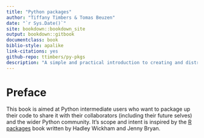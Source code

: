 ```yaml
--- 
title: "Python packages"
author: "Tiffany Timbers & Tomas Beuzen"
date: "`r Sys.Date()`"
site: bookdown::bookdown_site
output: bookdown::gitbook
documentclass: book
biblio-style: apalike
link-citations: yes
github-repo: ttimbers/py-pkgs
description: "A simple and practical introduction to creating and distributing Python code via Python packages"
---
```


# Preface

This book is aimed at Python intermediate users who want to package up their code to share it with their collaborators (including their future selves) and the wider Python community. It's scope and intent is inspired by the [R packages](https://r-pkgs.org/) book written by Hadley Wickham and Jenny Bryan. 

